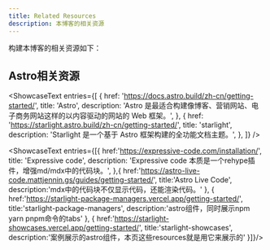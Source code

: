 ```yaml
---
title: Related Resources
description: 本博客的相关资源
---
```


构建本博客的相关资源如下：

## Astro相关资源


<ShowcaseText
  entries={[
    {
      href: 'https://docs.astro.build/zh-cn/getting-started/',
      title: 'Astro',
      description: 'Astro 是最适合构建像博客、营销网站、电子商务网站这样的以内容驱动的网站的 Web 框架。',
    },
    {
      href: 'https://starlight.astro.build/zh-cn/getting-started/',
      title: 'starlight',
      description: 'Starlight 是一个基于 Astro 框架构建的全功能文档主题。',
    },
  ]}
/>

<ShowcaseText
  entries={[{
    href:'https://expressive-code.com/installation/',
    title: 'Expressive code',
    description: 'Expressive code 本质是一个rehype插件，增强md/mdx中的代码块。',
  },{
    href:'https://astro-live-code.mattjennin.gs/guides/getting-started/',
    title:'Astro Live Code',
    description:'mdx中的代码块不仅显示代码，还能渲染代码。'
  },
  {
    href:'https://starlight-package-managers.vercel.app/getting-started/',
    title:'starlight-package-managers',
    description:'astro组件，同时展示npm yarn pnpm命令的tabs'
  },
  {
    href:'https://starlight-showcases.vercel.app/getting-started/',
    title:'starlight-showcases',
    description:'案例展示的astro组件，本页这些resources就是用它来展示的'
  }]}/>

    